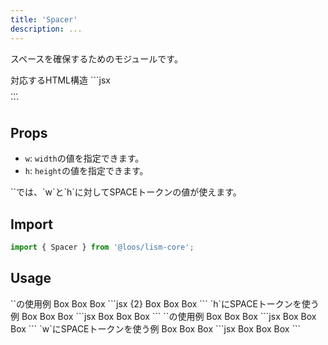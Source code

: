 ```yaml
---
title: 'Spacer'
description: ...
---
```



スペースを確保するためのモジュールです。

<Preview>
	<PreviewTitle>対応するHTML構造</PreviewTitle>
	<PreviewCode>
	```jsx
	<div class="e--spacer">...</div>
	```
	</PreviewCode>
</Preview>


## Props
- `w`: `width`の値を指定できます。
- `h`: `height`の値を指定できます。

<Alert preset="info">
`<Space>`では、`w`と`h`に対してSPACEトークンの値が使えます。
</Alert>


## Import

```js
import { Spacer } from '@loos/lism-core';
```

## Usage

<Preview>
	<PreviewTitle>`<Spacer>`の使用例</PreviewTitle>
	<PreviewArea resize p={20} isFlow={false}>
		<Box bgc="pale">Box</Box>
		<Spacer h="100px" />
		<Box bgc="pale">Box</Box>
		<Spacer h={["50px", "100px"]} />
		<Box bgc="pale">Box</Box>
	</PreviewArea>
	<PreviewCode>
		```jsx {2}
		<Box bgc="pale">Box</Box>
		<Spacer h="100px" />
		<Box bgc="pale">Box</Box>
		<Spacer h={["50px", "100px"]} />
		<Box bgc="pale">Box</Box>
		```
	</PreviewCode>
</Preview>

<Preview>
	<PreviewTitle>`h`にSPACEトークンを使う例</PreviewTitle>
	<PreviewArea resize p={20} isFlow={false}>
		<Box bgc="pale">Box</Box>
		<Spacer h={50} />
		<Box bgc="pale">Box</Box>
		<Spacer h={[30, 50]} />
		<Box bgc="pale">Box</Box>
	</PreviewArea>
	<PreviewCode>
		```jsx
		<Box bgc="pale">Box</Box>
		<Spacer h={50} />
		<Box bgc="pale">Box</Box>
		<Spacer h={[30, 50]} />
		<Box bgc="pale">Box</Box>
		```
	</PreviewCode>
</Preview>


<Preview>
	<PreviewTitle>`<Spacer>`の使用例</PreviewTitle>
	<PreviewArea resize p={20} isFlow={false}>
		<Flex>
			<Box bgc="pale">Box</Box>
			<Spacer w="40px" />
			<Box bgc="pale">Box</Box>
			<Spacer w={["40px", "60px"]} />
			<Box bgc="pale">Box</Box>
		</Flex>
	</PreviewArea>
	<PreviewCode>
		```jsx
		<Flex>
			<Box bgc="pale">Box</Box>
			<Spacer w="40px" />
			<Box bgc="pale">Box</Box>
			<Spacer w={["40px", "60px"]} />
			<Box bgc="pale">Box</Box>
		</Flex>
		```
	</PreviewCode>
</Preview>

<Preview>
	<PreviewTitle>`w`にSPACEトークンを使う例</PreviewTitle>
	<PreviewArea resize p={20} isFlow={false}>
		<Flex>
			<Box bgc="pale">Box</Box>
			<Spacer w={50} />
			<Box bgc="pale">Box</Box>
			<Spacer w={[30, 50]} />
			<Box bgc="pale">Box</Box>
		</Flex>
	</PreviewArea>
	<PreviewCode>
		```jsx
		<Flex>
			<Box bgc="pale">Box</Box>
			<Spacer w={50} />
			<Box bgc="pale">Box</Box>
			<Spacer w={[30, 50]} />
			<Box bgc="pale">Box</Box>
		</Flex>
		```
	</PreviewCode>
</Preview>

